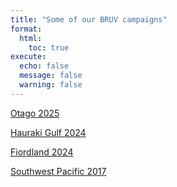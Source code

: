 ```yaml
---
title: "Some of our BRUV campaigns"
format: 
  html:
    toc: true
execute: 
  echo: false
  message: false
  warning: false
---
```


[Otago 2025](mapview_ota.qmd)

[Hauraki Gulf 2024](mapview_hau.qmd)

[Fiordland 2024](mapview_fld.qmd)

[Southwest Pacific 2017](mapview_swp.qmd)